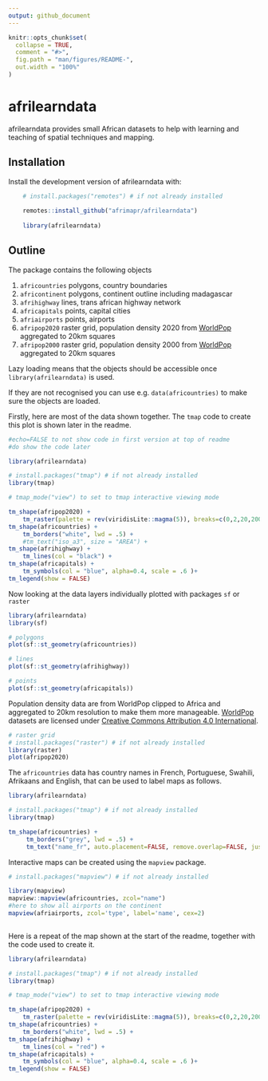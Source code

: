 ```yaml
---
output: github_document
---
```


<!-- README.md is generated from README.Rmd. Please edit that file -->
<!-- used devtools::build_readme() to update the md -->

```r
knitr::opts_chunk$set(
  collapse = TRUE,
  comment = "#>",
  fig.path = "man/figures/README-",
  out.width = "100%"
)
```

# afrilearndata

<!-- badges: start -->
<!-- badges: end -->

afrilearndata provides small African datasets to help with learning and teaching of spatial techniques and mapping.

## Installation

Install the development version of afrilearndata with:

```r

    # install.packages("remotes") # if not already installed
    
    remotes::install_github("afrimapr/afrilearndata")
    
    library(afrilearndata)

```

## Outline

The package contains the following objects 

1. `africountries`    polygons, country boundaries
1. `africontinent`    polygons, continent outline including madagascar
1. `afrihighway`         lines, trans african highway network
1. `africapitals`     points, capital cities
1. `afriairports`     points, airports
1. `afripop2020`   raster grid, population density 2020 from [WorldPop](https://www.worldpop.org/) aggregated to 20km squares
1. `afripop2000`   raster grid, population density 2000 from [WorldPop](https://www.worldpop.org/) aggregated to 20km squares

Lazy loading means that the objects should be accessible once `library(afrilearndata)` is used.

If they are not recognised you can use e.g. `data(africountries)` to make sure the objects are loaded.


Firstly, here are most of the data shown together. The `tmap` code to create this plot is shown later in the readme. 

```r
#echo=FALSE to not show code in first version at top of readme
#do show the code later

library(afrilearndata)

# install.packages("tmap") # if not already installed
library(tmap)

# tmap_mode("view") to set to tmap interactive viewing mode

tm_shape(afripop2020) +
    tm_raster(palette = rev(viridisLite::magma(5)), breaks=c(0,2,20,200,2000,25000)) +
tm_shape(africountries) +
    tm_borders("white", lwd = .5) +
    #tm_text("iso_a3", size = "AREA") +
tm_shape(afrihighway) +
    tm_lines(col = "black") + 
tm_shape(africapitals) +
    tm_symbols(col = "blue", alpha=0.4, scale = .6 )+
tm_legend(show = FALSE)

```

Now looking at the data layers individually plotted with packages `sf` or `raster`

```r

library(afrilearndata)
library(sf)

# polygons
plot(sf::st_geometry(africountries))

```

```r

# lines
plot(sf::st_geometry(afrihighway))

```

```r

# points
plot(sf::st_geometry(africapitals))

```


Population density data are from WorldPop clipped to Africa and aggregated to 20km resolution to make them more manageable. [WorldPop](https://www.worldpop.org/) datasets are licensed under [Creative Commons Attribution 4.0 International](https://creativecommons.org/licenses/by/4.0/).


```r

# raster grid
# install.packages("raster") # if not already installed
library(raster)
plot(afripop2020)

```

The `africountries` data has country names in French, Portuguese, Swahili, Afrikaans and English, that can be used to label maps as follows.

```r

library(afrilearndata)

# install.packages("tmap") # if not already installed
library(tmap)

tm_shape(africountries) +
     tm_borders("grey", lwd = .5) +
     tm_text("name_fr", auto.placement=FALSE, remove.overlap=FALSE, just='centre', col='red4', size=0.7 )
```

Interactive maps can be created using the `mapview` package.

```r

# install.packages("mapview") # if not already installed

library(mapview)
mapview::mapview(africountries, zcol="name")
#here to show all airports on the continent
mapview(afriairports, zcol='type', label='name', cex=2)
  
```

Here is a repeat of the map shown at the start of the readme, together with the code used to create it.

```r

library(afrilearndata)

# install.packages("tmap") # if not already installed
library(tmap)

# tmap_mode("view") to set to tmap interactive viewing mode

tm_shape(afripop2020) +
    tm_raster(palette = rev(viridisLite::magma(5)), breaks=c(0,2,20,200,2000,25000)) +
tm_shape(africountries) +
    tm_borders("white", lwd = .5) +
tm_shape(afrihighway) +
    tm_lines(col = "red") + 
tm_shape(africapitals) +
    tm_symbols(col = "blue", alpha=0.4, scale = .6 )+
tm_legend(show = FALSE)

```




